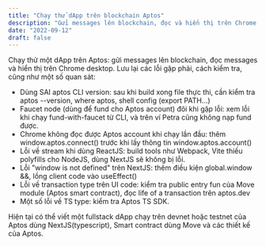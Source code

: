 ```yaml
---
title: "Chạy thử dApp trên blockchain Aptos"
description: "Gửi messages lên blockchain, đọc và hiển thị trên Chrome, viết lại một số issues gặp phải"
date: "2022-09-12"
draft: false
---
```


Chạy thử một dApp trên Aptos: gửi messages lên blockchain, đọc messages và hiển thị trên Chrome desktop.
Lưu lại các lỗi gặp phải, cách kiểm tra, cũng như một số quan sát:

- Dùng SAI aptos CLI version: sau khi build xong file thực thi, cần kiểm tra aptos --version, where aptos, shell config (export PATH...)
- Faucet node (dùng để fund cho Aptos account) đôi khi gặp lỗi: xem lỗi khi chạy fund-with-faucet từ CLI, và trên ví Petra cũng không nạp fund được.
- Chrome không đọc được Aptos account khi chạy lần đầu: thêm window.aptos.connect() trước khi lấy thông tin window.aptos.account()
- Lỗi về stream khi dùng ReactJS: build tools như Webpack, Vite thiếu polyfills cho NodeJS, dùng NextJS sẽ không bị lỗi.
- Lỗi "window is not defined" trên NextJS: thêm điều kiện global.window &&, lồng client code vào useEffect()
- Lỗi về transaction type trên UI code: kiểm tra public entry fun của Move module (Aptos smart contract), đọc life of a transaction trên aptos.dev
- Một số lỗi về TS type: kiểm tra Aptos TS SDK.

Hiện tại có thể viết một fullstack dApp chạy trên devnet hoặc testnet của Aptos dùng NextJS(typescript), Smart contract dùng Move và các thiết kế của Aptos.
